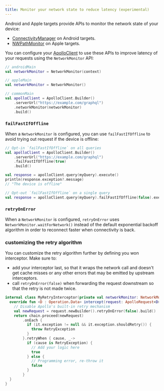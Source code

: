 ```yaml
---
title: Monitor your network state to reduce latency (experimental)
---
```


Android and Apple targets provide APIs to monitor the network state of your device:

- [ConnectivityManager](https://developer.android.com/training/monitoring-device-state/) on Android targets.
- [NWPathMonitor](https://developer.apple.com/documentation/network/nwpathmonitor) on Apple targets.

You can configure your [ApolloClient](https://www.apollographql.com/docs/kotlin/kdoc/apollo-runtime/com.apollographql.apollo3/-apollo-client/index.html) to use these APIs to improve latency of your requests using the `NetworkMonitor` API:

```kotlin
// androidMain
val networkMonitor = NetworkMonitor(context)

// appleMain
val networkMonitor = NetworkMonitor()

// commonMain
val apolloClient = ApolloClient.Builder()
    .serverUrl("https://example.com/graphql")
    .networkMonitor(networkMonitor)
    .build()
```

### `failFastIfOffline`

When a `NetworkMonitor` is configured, you can use `failFastIfOffline` to avoid trying out request if the device is offline:

```kotlin
// Opt-in `failFastIfOffline` on all queries
val apolloClient = ApolloClient.Builder()
    .serverUrl("https://example.com/graphql")
    .failFastIfOffline(true)
    .build()

val response = apolloClient.query(myQuery).execute()
println(response.exception?.message)
// "The device is offline"

// Opt-out `failFastIfOffline` on a single query
val response = apolloClient.query(myQuery).failFastIfOffline(false).execute()
```

### `retryOnError`

When a `NetworkMonitor` is configured, `retryOnError` uses `NetworkMonitor.waitForNetwork()` instead of the default exponential backoff algorithm in order to reconnect faster when connectivity is back.

### customizing the retry algorithm

You can customize the retry algorithm further by defining you won interceptor. Make sure to:

- add your interceptor last, so that it wraps the network call and doesn't get cache misses or any other errors that may be emitted by upstream interceptors.
- call `retryOnError(false)` when forwarding the request downstream so that the retry is not made twice.

```kotlin
internal class MyRetryInterceptor(private val networkMonitor: NetworkMonitor?): ApolloInterceptor {
  override fun <D : Operation.Data> intercept(request: ApolloRequest<D>, chain: ApolloInterceptorChain): Flow<ApolloResponse<D>> {
    // Disable Apollo's built-in retry mechanism
    val newRequest = request.newBuilder().retryOnError(false).build()
    return chain.proceed(newRequest)
        .onEach { 
          if (it.exception != null && it.exception.shouldRetry()) {
            throw RetryException
          }
        }.retryWhen { cause, _-> 
          if (cause is RetryException) {
            // Add your logic here
            true
          } else {
            // Programming error, re-throw it
            false
          }
        }
  }
}
```

